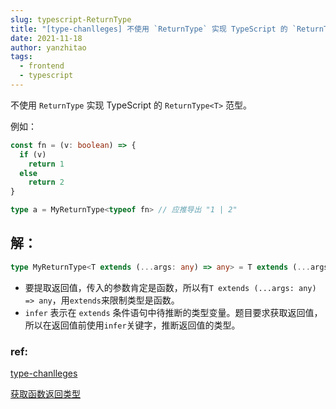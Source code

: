```yaml
---
slug: typescript-ReturnType
title: "[type-chanlleges] 不使用 `ReturnType` 实现 TypeScript 的 `ReturnType<T>` 范型。"
date: 2021-11-18
author: yanzhitao
tags:
  - frontend
  - typescript
---
```


  
  不使用 `ReturnType` 实现 TypeScript 的 `ReturnType<T>` 范型。
  
  例如：
  
  ```ts
  const fn = (v: boolean) => {
    if (v)
      return 1
    else
      return 2
  }
  
  type a = MyReturnType<typeof fn> // 应推导出 "1 | 2"
  ```

## 解：
```ts
type MyReturnType<T extends (...args: any) => any> = T extends (...args: any) => infer R ? R : any;
```
- 要提取返回值，传入的参数肯定是函数，所以有`T extends (...args: any) => any`，用`extends`来限制类型是函数。
- `infer` 表示在 `extends` 条件语句中待推断的类型变量。题目要求获取返回值，所以在返回值前使用`infer`关键字，推断返回值的类型。


### ref:
[type-chanlleges](https://github.com/type-challenges/type-challenges/blob/master/README.zh-CN.md)

[获取函数返回类型](https://github.com/type-challenges/type-challenges/blob/master/questions/2-medium-return-type/README.zh-CN.md)
